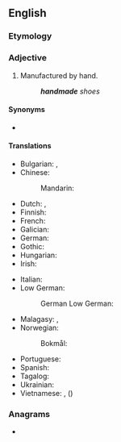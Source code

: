 {{also|hand-made|hand made}}
==English==

===Etymology===
{{compound|en|hand|made}}

===Adjective===
{{en-adj|-}}

# Manufactured by hand.
#: '''''handmade''' shoes''

====Synonyms====
* {{l|en|handcrafted}}

====Translations====
{{trans-top|made by hand}}
* Bulgarian: {{t|bg|ръчен}}, {{t|bg|изработен на ръка}}
* Chinese:
*: Mandarin: {{t+|cmn|手工|tr=shou3gong1}}
* Dutch: {{t|nl|[[met]] [[de]] [[hand]] [[gemaakt]]}}, {{t+|nl|handgemaakt}}
* Finnish: {{t|fi|[[käsin]] [[tehdä|tehty]]}}
* French: {{t+|fr|manuel}}
* Galician: {{t|gl|feito á man}}
* German: {{t|de|handgemacht}}
* Gothic: {{t|got|𐌷𐌰𐌽𐌳𐌿𐍅𐌰𐌿𐍂𐌷𐍄𐍃}}
* Hungarian: {{t|hu|kézzel készített}}
* Irish: {{t|ga|lámhdhéanta}}
{{trans-mid}}
* Italian: {{t|it|fatto a mano}}
* Low German:
*: German Low German: {{t|nds-de|handmaakt}}
* Malagasy: {{t|mg|vita tanana}}, {{t|mg|natao tanana}}
* Norwegian:
*: Bokmål: {{t+|nb|håndlaget}}
* Portuguese: {{t|pt|[[feito]] com as [[mão]]s}}
* Spanish: {{t|es|hecho a mano}}
* Tagalog: {{t|tl|gawang-kamay}}
* Ukrainian: {{t|uk|ручної роботи}}
* Vietnamese: {{t|vi|làm bằng tay}}, {{t+|vi|thủ công}} ({{t|vi|手工|sc=Hani}})
{{trans-bottom}}

===Anagrams===
* {{anagrams|en|a=aaddehmn|made hand}}